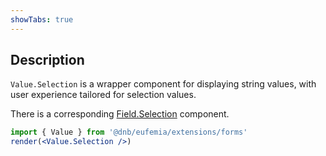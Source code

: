 ```yaml
---
showTabs: true
---
```


## Description

`Value.Selection` is a wrapper component for displaying string values, with user experience tailored for selection values.

There is a corresponding [Field.Selection](/uilib/extensions/forms/base-fields/Selection) component.

```jsx
import { Value } from '@dnb/eufemia/extensions/forms'
render(<Value.Selection />)
```
